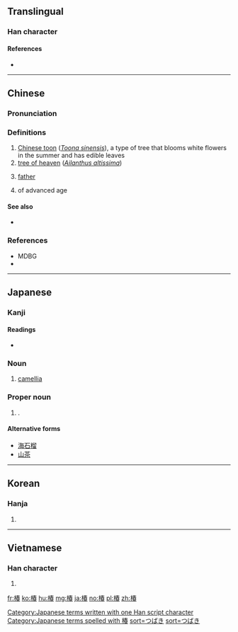 ==Translingual==

===Han character===
{{Han char|rn=75|rad=木|as=09|sn=13|four=45963|canj=DQKA|ids=⿰木春}}

====References====
* {{Han ref|kx=0538.080|dkj=15090|dj=0925.210|hdz=21242.080|uh=693F|ud=26943|bh=DDCF|bd=56783}}

----

==Chinese==
{{zh-forms}}

===Pronunciation===
{{zh-pron
|m=chūn
|c=ceon1
|mc=y
|oc=y
|ma=
|cat=n,adj
}}

===Definitions===
{{zh-hanzi}}

# [[Chinese toon]] (''[[Toona sinensis]]''), a type of tree that blooms white flowers in the summer and has edible leaves
# [[tree of heaven]] (''[[Ailanthus altissima]]'')
# {{cx|metaphorical|lang=zh}} [[father]]
#: {{zh-usex|椿庭|}}
#: {{zh-usex|椿萱|}}
# of advanced age
#: {{zh-usex|椿壽|}}
#: {{zh-usex|ref='''Tang Dynasty''', 牟融, 贈浙西李相公|月 裡 昔 曾 分 兔 藥，人間 今 喜 得 椿 年。||CL}}
{{attention|zh|examples need translations}}

====See also====
* {{zh-l|香椿}}

===References===
* MDBG
* {{R:twedu|B01757}}

----

==Japanese==
{{wikipedia|Tsubaki}}
===Kanji===
{{ja-kanji|grade=|rs=木09}}

====Readings====
* {{ja-readings|on=[[ちん]] (chin), [[ちゅん]] (chun)|kun=[[つばき]] (tsubaki)}}

===Noun===
{{ja-noun|k|hira=つばき|rom=tsubaki|kata=ツバキ}}

# {{ja-def|ツバキ}} [[camellia]]

===Proper noun===
{{ja-noun|k|hira=つばき|rom=Tsubaki}}

# {{given name|female|lang=ja|sort=つばき}}.

====Alternative forms====
* [[海石榴]]
* [[山茶]]

[[Category:Japanese terms written with one Han script character]]
[[Category:Japanese terms spelled with 椿]]
[[Category:ja:Trees|sort=つばき]]
[[Category:ja:Shrubs|sort=つばき]]

----

==Korean==

===Hanja===
{{ko-hanja|hangeul=춘|eumhun=|rv=chun|mr=ch'un|y=chwun}}

# {{defn|lang=ko|sort=木09}}

----

==Vietnamese==

===Han character===
{{vi-hantu|[[xuân]], [[xoan]], [[dăng]]|rs=木09}}

# {{defn|lang=vi|sort=木09}}

[[fr:椿]]
[[ko:椿]]
[[hu:椿]]
[[mg:椿]]
[[ja:椿]]
[[no:椿]]
[[pl:椿]]
[[zh:椿]]